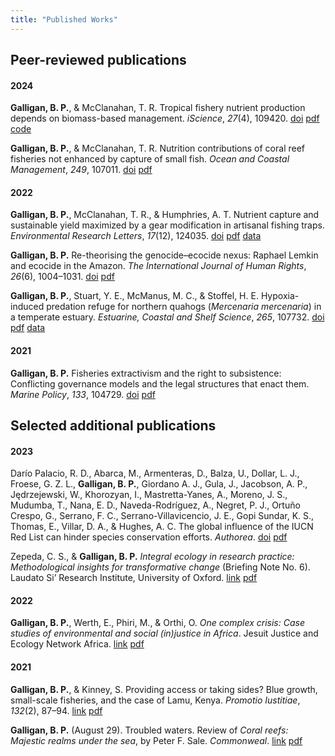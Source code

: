 ```yaml
---
title: "Published Works"
---
```


## Peer-reviewed publications

#### 2024

**Galligan, B. P.**, & McClanahan, T. R. Tropical fishery nutrient production depends on biomass-based management. *iScience*, *27*(4), 109420. [doi](https://doi.org/10.1016/j.isci.2024.109420) [pdf](data-files/galliganmcclanahan2024b.pdf) [code](https://doi.org/10.5281/zenodo.10149658)

**Galligan, B. P.**, & McClanahan, T. R. Nutrition contributions of coral reef fisheries not enhanced by capture of small fish. *Ocean and Coastal Management*, *249*, 107011. [doi](https://doi.org/10.1016/j.ocecoaman.2023.107011) [pdf](data-files/galliganmcclanahan2024.pdf)

#### 2022

**Galligan, B. P.**, McClanahan, T. R., & Humphries, A. T. Nutrient capture and sustainable yield maximized by a gear modification in artisanal fishing traps. *Environmental Research Letters*, *17*(12), 124035. [doi](https://doi.org/10.1088/1748-9326/aca77e) [pdf](data-files/galliganetal2022b.pdf) [data](https://doi.org/10.5281/zenodo.7256316)

**Galligan, B. P.** Re-theorising the genocide–ecocide nexus: Raphael Lemkin and ecocide in the Amazon. *The International Journal of Human Rights*, *26*(6), 1004–1031. [doi](https://doi.org/10.1080/13642987.2021.1994402) [pdf](data-files/galligan2022.pdf)

**Galligan, B. P.**, Stuart, Y. E., McManus, M. C., & Stoffel, H. E. Hypoxia-induced predation refuge for northern quahogs (*Mercenaria mercenaria*) in a temperate estuary. *Estuarine, Coastal and Shelf Science*, *265*, 107732. [doi](https://doi.org/10.1016/j.ecss.2021.107732) [pdf](data-files/galliganetal2022.pdf) [data](https://doi.org/10.5061/dryad.fn2z34tw5)

#### 2021

**Galligan, B. P.** Fisheries extractivism and the right to subsistence: Conflicting governance models and the legal structures that enact them. *Marine Policy*, *133*, 104729. [doi](https://doi.org/10.1016/j.marpol.2021.104729) [pdf](data-files/galligan2021.pdf)

## Selected additional publications

#### 2023

Darío Palacio, R. D., Abarca, M., Armenteras, D., Balza, U., Dollar, L. J., Froese, G. Z. L., **Galligan, B. P.**, Giordano A. J., Gula, J., Jacobson, A. P., Jędrzejewski, W., Khorozyan, I., Mastretta-Yanes, A., Moreno, J. S., Mudumba, T., Nana, E. D., Naveda-Rodríguez, A., Negret, P. J., Ortuño Crespo, G., Serrano, F. C., Serrano-Villavicencio, J. E., Gopi Sundar, K. S., Thomas, E., Villar, D. A., & Hughes, A. C. The global influence of the IUCN Red List can hinder species conservation efforts. *Authorea*. [doi](https://doi.org/10.22541/au.169945445.50394320/v1) [pdf](data-files/dariopalacio2023.pdf)

Zepeda, C. S., & **Galligan, B. P.** *Integral ecology in research practice: Methodological insights for transformative change* (Briefing Note No. 6). Laudato Si' Research Institute, University of Oxford. [link](https://lsri.campion.ox.ac.uk/publications/integral-ecology-research-practice-methodological-insights-transformative-change) [pdf](data-files/zepeda2023.pdf)

#### 2022

**Galligan, B. P.**, Werth, E., Phiri, M., & Orthi, O. *One complex crisis: Case studies of environmental and social (in)justice in Africa*. Jesuit Justice and Ecology Network Africa. [link](https://www.jenaafrica.org/wp-content/uploads/2022/07/GalliganEtAl_OneCrisis_JENA_6.15.22.pdf) [pdf](data-files/galliganetal2022c.pdf)

#### 2021

**Galligan, B. P.**, & Kinney, S. Providing access or taking sides? Blue growth, small-scale fisheries, and the case of Lamu, Kenya. *Promotio Iustitiae*, *132*(2), 87–94. [link](https://www.sjesjesuits.global/media/2021/12/PJ_132_ENG.pdf#page=87) [pdf](data-files/galligankinney2021.pdf)

**Galligan, B. P.** (August 29). Troubled waters. Review of *Coral reefs: Majestic realms under the sea*, by Peter F. Sale. *Commonweal*. [link](https://www.commonwealmagazine.org/troubled-waters) [pdf](data-files/galligan2021b.pdf)


